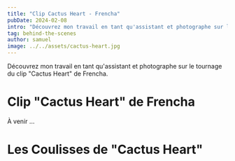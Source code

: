 ```yaml
---
title: "Clip Cactus Heart - Frencha"
pubDate: 2024-02-08
intro: "Découvrez mon travail en tant qu'assistant et photographe sur le tournage du clip Cactus Heart de Frencha.."
tag: behind-the-scenes
author: samuel
image: ../../assets/cactus-heart.jpg
---
```



Découvrez mon travail en tant qu'assistant et photographe sur le tournage du clip "Cactus Heart" de Frencha.

# Clip "Cactus Heart" de Frencha
À venir ...

# Les Coulisses de "Cactus Heart"

<ImageGallery folder="cactus-heart" />